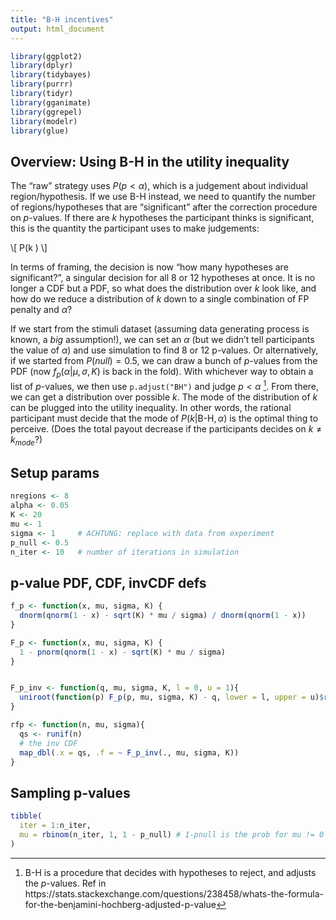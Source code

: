```yaml
---
title: "B-H incentives"
output: html_document
---
```



```r
library(ggplot2)
library(dplyr)
library(tidybayes)
library(purrr)
library(tidyr)
library(gganimate)
library(ggrepel)
library(modelr)
library(glue)
```

## Overview: Using B-H in the utility inequality

The "raw" strategy uses $P(p < \alpha)$, which is a judgement about individual region/hypothesis. If we use B-H instead, we need to quantify the number of regions/hypotheses that are "significant" after the correction procedure on $p$-values. If there are $k$ hypotheses the participant thinks is significant, this is the quantity the participant uses to make judgements:

\\[
P(k \text{ tests are significant under B-H at } \alpha)
\\]


In terms of framing, the decision is now "how many hypotheses are significant?", a singular decision for all 8 or 12 hypotheses at once. It is no longer a CDF but a PDF, so what does the distribution over $k$ look like, and how do we reduce a distribution of $k$ down to a single combination of FP penalty and $\alpha$? 

If we start from the stimuli dataset (assuming data generating process is known, a *big* assumption!), we can set an $\alpha$ (but we didn't tell participants the value of $\alpha$) and use simulation to find 8 or 12 p-values. Or alternatively, if we started from $P(null) = 0.5$, we can draw a bunch of $p$-values from the PDF (now $f_p(\alpha \vert \mu, \sigma, K)$ is back in the fold). With whichever way to obtain a list of $p$-values, we then use `p.adjust("BH")` and judge $p < \alpha$ [^cite]. From there, we can get a distribution over possible $k$. The mode of the distribution of $k$ can be plugged into the utility inequality. In other words, the rational participant must decide that the mode of $P(k \vert \text{B-H}, \alpha)$ is the optimal thing to perceive. (Does the total payout decrease if the participants decides on $k \neq k_{mode}$?)



[^cite]: B-H is a procedure that decides with hypotheses to reject, and adjusts the $p$-values. Ref in https://stats.stackexchange.com/questions/238458/whats-the-formula-for-the-benjamini-hochberg-adjusted-p-value


## Setup params

```r
nregions <- 8
alpha <- 0.05
K <- 20
mu <- 1
sigma <- 1     # ACHTUNG: replace with data from experiment
p_null <- 0.5
n_iter <- 10   # number of iterations in simulation
```

## p-value PDF, CDF, invCDF defs

```r
f_p <- function(x, mu, sigma, K) {
  dnorm(qnorm(1 - x) - sqrt(K) * mu / sigma) / dnorm(qnorm(1 - x))
}

F_p <- function(x, mu, sigma, K) {
  1 - pnorm(qnorm(1 - x) - sqrt(K) * mu / sigma)
}


F_p_inv <- function(q, mu, sigma, K, l = 0, u = 1){
  uniroot(function(p) F_p(p, mu, sigma, K) - q, lower = l, upper = u)$root
}

rfp <- function(n, mu, sigma){
  qs <- runif(n)
  # the inv CDF
  map_dbl(.x = qs, .f = ~ F_p_inv(., mu, sigma, K))
}
```

## Sampling p-values

```r
tibble(
  iter = 1:n_iter,
  mu = rbinom(n_iter, 1, 1 - p_null) # 1-pnull is the prob for mu != 0
)
```

